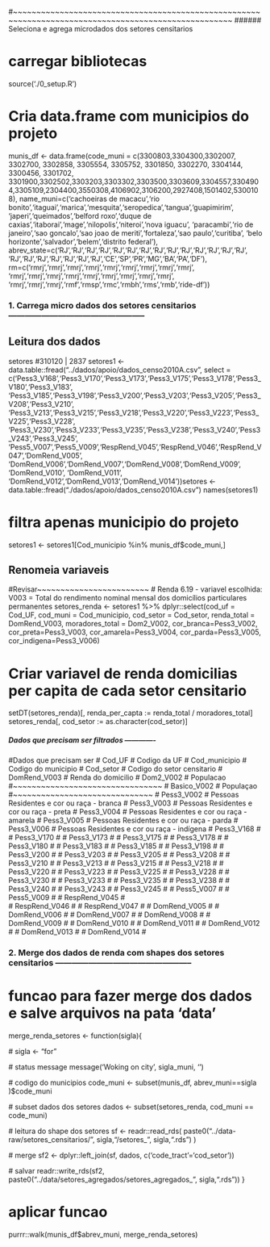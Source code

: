 #~~~~~~~~~~~~~~~~~~~~~~~~~~~~~~~~~~~~~~~~~~~~~~~~~~~~~~~~~~~~~~~~~~~~~~~~~~~~~~~~~~~~~~~~~~~~~~~~~~~~~
###### Seleciona e agrega microdados dos setores censitarios

# carregar bibliotecas
source('./0_setup.R')

# Cria data.frame com municipios do projeto
munis_df <- data.frame(code_muni = c(3300803,3304300,3302007,	3302700,	3302858,	3305554,	3305752,	3301850,	3302270,	3304144,	3300456,	3301702,	
                                     3301900,3302502,3303203,3303302,3303500,3303609,3304557,3304904,3305109,2304400,3550308,4106902,3106200,2927408,1501402,5300108), 
                       name_muni=c('cachoeiras de macacu','rio bonito','itaguai','marica','mesquita','seropedica','tangua','guapimirim',
                                   'japeri','queimados','belford roxo','duque de caxias','itaborai','mage','nilopolis','niteroi','nova iguacu',
                                   'paracambi','rio de janeiro','sao goncalo','sao joao de meriti','fortaleza','sao paulo','curitiba',
                                   'belo horizonte','salvador','belem','distrito federal'),
                       abrev_state=c('RJ','RJ','RJ','RJ','RJ','RJ','RJ','RJ','RJ','RJ','RJ','RJ','RJ','RJ',
                                     'RJ','RJ','RJ','RJ','RJ','RJ','RJ','CE','SP','PR','MG','BA','PA','DF'),
                       rm=c('rmrj','rmrj','rmrj','rmrj','rmrj','rmrj','rmrj','rmrj','rmrj',
                            'rmrj','rmrj','rmrj','rmrj','rmrj','rmrj','rmrj','rmrj','rmrj',
                            'rmrj','rmrj','rmrj','rmf','rmsp','rmc','rmbh','rms','rmb','ride-df'))

### 1. Carrega micro dados dos setores censitarios --------------------------------------------------

## Leitura dos dados
setores #310120 | 2837
setores1 <- data.table::fread("../dados/apoio/dados_censo2010A.csv",
                              select = c('Pess3_V168','Pess3_V170','Pess3_V173','Pess3_V175','Pess3_V178','Pess3_V180','Pess3_V183',
                                         'Pess3_V185','Pess3_V198','Pess3_V200','Pess3_V203','Pess3_V205','Pess3_V208','Pess3_V210',
                                         'Pess3_V213','Pess3_V215','Pess3_V218','Pess3_V220','Pess3_V223','Pess3_V225','Pess3_V228',
                                         'Pess3_V230','Pess3_V233','Pess3_V235','Pess3_V238','Pess3_V240','Pess3_V243','Pess3_V245',
                                         'Pess5_V007','Pess5_V009','RespRend_V045','RespRend_V046','RespRend_V047','DomRend_V005', 
                                         'DomRend_V006','DomRend_V007','DomRend_V008','DomRend_V009', 'DomRend_V010', 'DomRend_V011', 
                                         'DomRend_V012','DomRend_V013','DomRend_V014'))setores <- data.table::fread("./dados/apoio/dados_censo2010A.csv")
names(setores1)

# filtra apenas municipio do projeto
setores1 <- setores1[Cod_municipio %in% munis_df$code_muni,]

## Renomeia variaveis
#Revisar~~~~~~~~~~~~~~~~~~~~~~~~
# Renda 6.19 - variavel escolhida: V003 = Total do rendimento nominal mensal dos domicílios particulares permanentes
setores_renda <-  setores1 %>% 
  dplyr::select(cod_uf = Cod_UF, cod_muni = Cod_municipio, cod_setor = Cod_setor, renda_total = DomRend_V003, moradores_total = Dom2_V002, cor_branca=Pess3_V002, cor_preta=Pess3_V003, cor_amarela=Pess3_V004, cor_parda=Pess3_V005, cor_indigena=Pess3_V006)

# Criar variavel de renda domicilias per capita de cada setor censitario
setDT(setores_renda)[, renda_per_capta := renda_total / moradores_total]
setores_renda[, cod_setor := as.character(cod_setor)]

##### Dados que precisam ser filtrados -------------
#Dados que precisam ser
# Cod_UF # Codigo da UF
# Cod_municipio # Codigo do municipio
# Cod_setor # Codigo do setor censitario
# DomRend_V003 # Renda do domicilio
# Dom2_V002 # Populacao #~~~~~~~~~~~~~~~~~~~~~~~~~~~~~~~~
# Basico_V002 # Populaçao #~~~~~~~~~~~~~~~~~~~~~~~~~~~~~~
# Pess3_V002 # Pessoas Residentes e cor ou raça - branca
# Pess3_V003 # Pessoas Residentes e cor ou raça - preta
# Pess3_V004 # Pessoas Residentes e cor ou raça - amarela
# Pess3_V005 # Pessoas Residentes e cor ou raça - parda
# Pess3_V006 # Pessoas Residentes e cor ou raça - indígena 
# Pess3_V168 # 
# Pess3_V170 # 
# Pess3_V173 # 
# Pess3_V175 #
# Pess3_V178 #
# Pess3_V180 # 
# Pess3_V183 # 
# Pess3_V185 # 
# Pess3_V198 # 
# Pess3_V200 # 
# Pess3_V203 # 
# Pess3_V205 # 
# Pess3_V208 # 
# Pess3_V210 # 
# Pess3_V213 # 
# Pess3_V215 # 
# Pess3_V218 # 
# Pess3_V220 # 
# Pess3_V223 # 
# Pess3_V225 # 
# Pess3_V228 # 
# Pess3_V230 # 
# Pess3_V233 # 
# Pess3_V235 # 
# Pess3_V238 # 
# Pess3_V240 # 
# Pess3_V243 # 
# Pess3_V245 # 
# Pess5_V007 # 
# Pess5_V009 # 
# RespRend_V045 #  
# RespRend_V046 # 
# RespRend_V047 # 
# DomRend_V005 # 
# DomRend_V006 # 
# DomRend_V007 # 
# DomRend_V008 # 
# DomRend_V009 # 
# DomRend_V010 # 
# DomRend_V011 # 
# DomRend_V012 # 
# DomRend_V013 # 
# DomRend_V014 # 





### 2. Merge dos dados de renda com shapes dos setores censitarios --------------------------------------------------

# funcao para fazer merge dos dados e salve arquivos na pata 'data'
merge_renda_setores <- function(sigla){
  
  #  sigla <- "for"
  
  # status message
  message('Woking on city ', sigla_muni, '\n')
  
  # codigo do municipios
  code_muni <- subset(munis_df, abrev_muni==sigla )$code_muni
  
  # subset dados dos setores
  dados <- subset(setores_renda, cod_muni == code_muni)
  
  # leitura do shape dos setores
  sf <- readr::read_rds( paste0("../data-raw/setores_censitarios/", sigla,"/setores_", sigla,".rds") )
  
  # merge
  sf2 <- dplyr::left_join(sf, dados, c('code_tract'='cod_setor'))
  
  # salvar
  readr::write_rds(sf2,  paste0("../data/setores_agregados/setores_agregados_", sigla,".rds"))
}


# aplicar funcao
purrr::walk(munis_df$abrev_muni, merge_renda_setores)

